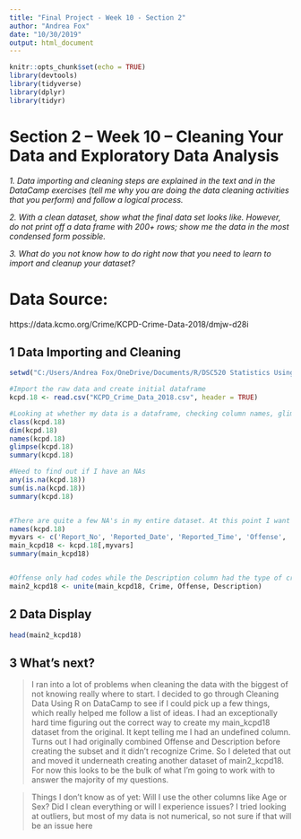 ---
title: "Final Project - Week 10 - Section 2"
author: "Andrea Fox"
date: "10/30/2019"
output: html_document
---

```{r setup, include=FALSE}
knitr::opts_chunk$set(echo = TRUE)
library(devtools)
library(tidyverse)
library(dplyr)
library(tidyr)
```

# Section 2 – Week 10 – Cleaning Your Data and Exploratory Data Analysis
*1. Data importing and cleaning steps are explained in the text and in the DataCamp exercises (tell me why you are doing the data cleaning activities that you perform) and follow a logical process.*

*2. With a clean dataset, show what the final data set looks like. However, do not print off a data frame with 200+ rows; show me the data in the most condensed form possible.*

*3. What do you not know how to do right now that you need to learn to import and cleanup your dataset?* 

# Data Source:
https://data.kcmo.org/Crime/KCPD-Crime-Data-2018/dmjw-d28i

##  1 Data Importing and Cleaning
```{r Data Clean}

setwd("C:/Users/Andrea Fox/OneDrive/Documents/R/DSC520 Statistics Using R")

#Import the raw data and create initial dataframe
kcpd.18 <- read.csv("KCPD_Crime_Data_2018.csv", header = TRUE)

#Looking at whether my data is a dataframe, checking column names, glimpsing data, and checking summary
class(kcpd.18)
dim(kcpd.18)
names(kcpd.18)
glimpse(kcpd.18)
summary(kcpd.18)

#Need to find out if I have an NAs
any(is.na(kcpd.18))
sum(is.na(kcpd.18))
summary(kcpd.18)


#There are quite a few NA's in my entire dataset. At this point I want to create a subset of the data to narrow down the NA problem.
names(kcpd.18)
myvars <- c('Report_No', 'Reported_Date', 'Reported_Time', 'Offense', 'Description', 'Zip.Code', 'Area', 'Firearm.Used.Flag')
main_kcpd18 <- kcpd.18[,myvars]
summary(main_kcpd18)


#Offense only had codes while the Description column had the type of crime, but the data was all over the place. Going to unite into one column named crime.
main2_kcpd18 <- unite(main_kcpd18, Crime, Offense, Description)
```


## 2 Data Display

```{r Data Display}
head(main2_kcpd18)
```

## 3 What's next?

>I ran into a lot of problems when cleaning the data with the biggest of not knowing really where to start. I decided to go through Cleaning Data Using R on DataCamp to see if I could pick up a few things, which really helped me follow a list of ideas. I had an exceptionally hard time figuring out the correct way to create my main_kcpd18 dataset from the original. It kept telling me I had an undefined column. Turns out I had originally combined Offense and Description before creating the subset and it didn't recognize Crime. So I deleted that out and moved it underneath creating another dataset of main2_kcpd18. For now this looks to be the bulk of what I'm going to work with to answer the majority of my questions.

>Things I don't know as of yet:
>Will I use the other columns like Age or Sex?
>Did I clean everything or will I experience issues?
>I tried looking at outliers, but most of my data is not numerical, so not sure if that will be an issue here



